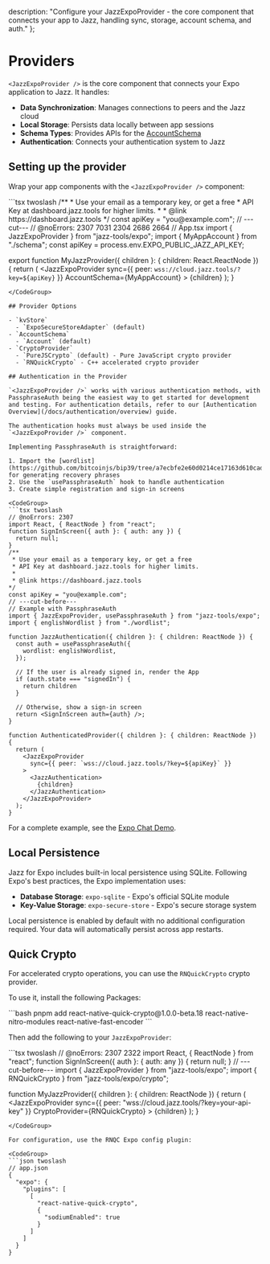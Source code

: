   description: "Configure your JazzExpoProvider - the core component that connects your app to Jazz, handling sync, storage, account schema, and auth."
};


# Providers

`<JazzExpoProvider />` is the core component that connects your Expo application to Jazz. It handles:

- **Data Synchronization**: Manages connections to peers and the Jazz cloud
- **Local Storage**: Persists data locally between app sessions
- **Schema Types**: Provides APIs for the [AccountSchema](/docs/schemas/accounts-and-migrations)
- **Authentication**: Connects your authentication system to Jazz

## Setting up the provider

Wrap your app components with the `<JazzExpoProvider />` component:

<CodeGroup>
```tsx twoslash
/**
 * Use your email as a temporary key, or get a free
 * API Key at dashboard.jazz.tools for higher limits.
 * 
 * @link https://dashboard.jazz.tools
*/
const apiKey = "you@example.com";
// ---cut---
// @noErrors: 2307 7031 2304 2686 2664
// App.tsx
import { JazzExpoProvider } from "jazz-tools/expo";
import { MyAppAccount } from "./schema";
const apiKey = process.env.EXPO_PUBLIC_JAZZ_API_KEY;

export function MyJazzProvider({ children }: { children: React.ReactNode }) {
  return (
    <JazzExpoProvider
      sync={{ peer: `wss://cloud.jazz.tools/?key=${apiKey}` }}
      AccountSchema={MyAppAccount}
    >
      {children}
    </JazzExpoProvider>
  );
}
```
</CodeGroup>

## Provider Options

- `kvStore`
  - `ExpoSecureStoreAdapter` (default)
- `AccountSchema`
  - `Account` (default)
- `CryptoProvider`
  - `PureJSCrypto` (default) - Pure JavaScript crypto provider
  - `RNQuickCrypto` - C++ accelerated crypto provider

## Authentication in the Provider

`<JazzExpoProvider />` works with various authentication methods, with PassphraseAuth being the easiest way to get started for development and testing. For authentication details, refer to our [Authentication Overview](/docs/authentication/overview) guide.

The authentication hooks must always be used inside the `<JazzExpoProvider />` component.

Implementing PassphraseAuth is straightforward:

1. Import the [wordlist](https://github.com/bitcoinjs/bip39/tree/a7ecbfe2e60d0214ce17163d610cad9f7b23140c/src/wordlists) for generating recovery phrases
2. Use the `usePassphraseAuth` hook to handle authentication 
3. Create simple registration and sign-in screens

<CodeGroup>
```tsx twoslash
// @noErrors: 2307
import React, { ReactNode } from "react";
function SignInScreen({ auth }: { auth: any }) {
  return null;
}
/**
 * Use your email as a temporary key, or get a free
 * API Key at dashboard.jazz.tools for higher limits.
 * 
 * @link https://dashboard.jazz.tools
*/
const apiKey = "you@example.com";
// ---cut-before---
// Example with PassphraseAuth
import { JazzExpoProvider, usePassphraseAuth } from "jazz-tools/expo";
import { englishWordlist } from "./wordlist";

function JazzAuthentication({ children }: { children: ReactNode }) {
  const auth = usePassphraseAuth({
    wordlist: englishWordlist,
  });

  // If the user is already signed in, render the App
  if (auth.state === "signedIn") {
    return children
  }
  
  // Otherwise, show a sign-in screen
  return <SignInScreen auth={auth} />;
}

function AuthenticatedProvider({ children }: { children: ReactNode }) {
  return (
    <JazzExpoProvider
      sync={{ peer: `wss://cloud.jazz.tools/?key=${apiKey}` }}
    >
      <JazzAuthentication>
        {children}
      </JazzAuthentication>
    </JazzExpoProvider>
  );
}
```
</CodeGroup>

For a complete example, see the [Expo Chat Demo](https://github.com/garden-co/jazz/tree/main/examples/chat-rn-expo).

## Local Persistence

Jazz for Expo includes built-in local persistence using SQLite. Following Expo's best practices, the Expo implementation uses:

- **Database Storage**: `expo-sqlite` - Expo's official SQLite module
- **Key-Value Storage**: `expo-secure-store` - Expo's secure storage system

Local persistence is enabled by default with no additional configuration required. Your data will automatically persist across app restarts.

## Quick Crypto

For accelerated crypto operations, you can use the `RNQuickCrypto` crypto provider. 

To use it, install the following Packages:

<CodeGroup>
```bash
pnpm add react-native-quick-crypto@1.0.0-beta.18 react-native-nitro-modules react-native-fast-encoder
```
</CodeGroup>

Then add the following to your `JazzExpoProvider`:

<CodeGroup>
```tsx twoslash
// @noErrors: 2307 2322
import React, { ReactNode } from "react";
function SignInScreen({ auth }: { auth: any }) {
  return null;
}
// ---cut-before---
import { JazzExpoProvider } from "jazz-tools/expo";
import { RNQuickCrypto } from "jazz-tools/expo/crypto";

function MyJazzProvider({ children }: { children: ReactNode }) {
  return (
    <JazzExpoProvider
      sync={{ peer: "wss://cloud.jazz.tools/?key=your-api-key" }}
      CryptoProvider={RNQuickCrypto}
    >
      {children}
    </JazzExpoProvider>
  );
}
```
</CodeGroup>

For configuration, use the RNQC Expo config plugin:

<CodeGroup>
```json twoslash
// app.json
{
  "expo": {
    "plugins": [
      [
        "react-native-quick-crypto",
        {
          "sodiumEnabled": true
        }
      ]
    ]
  }
}
```
</CodeGroup>
